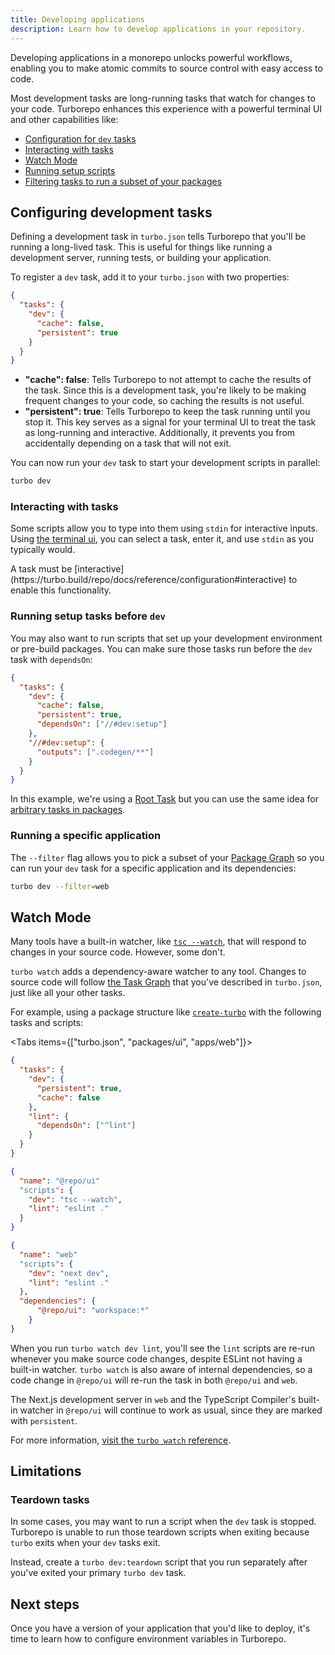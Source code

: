 ```yaml
---
title: Developing applications
description: Learn how to develop applications in your repository.
---
```



Developing applications in a monorepo unlocks powerful workflows, enabling you to make atomic commits to source control with easy access to code.

Most development tasks are long-running tasks that watch for changes to your code. Turborepo enhances this experience with a powerful terminal UI and other capabilities like:

- [Configuration for `dev` tasks](#configuring-development-tasks)
- [Interacting with tasks](#interacting-with-tasks)
- [Watch Mode](#watch-mode)
- [Running setup scripts](#running-setup-tasks-before-dev)
- [Filtering tasks to run a subset of your packages](#running-a-specific-application)

## Configuring development tasks

Defining a development task in `turbo.json` tells Turborepo that you'll be running a long-lived task. This is useful for things like running a development server, running tests, or building your application.

To register a `dev` task, add it to your `turbo.json` with two properties:

```json title="./turbo.json"
{
  "tasks": {
    "dev": {
      "cache": false,
      "persistent": true
    }
  }
}
```

- **"cache": false**: Tells Turborepo to not attempt to cache the results of the task. Since this is a development task, you're likely to be making frequent changes to your code, so caching the results is not useful.
- **"persistent": true**: Tells Turborepo to keep the task running until you stop it. This key serves as a signal for your terminal UI to treat the task as long-running and interactive. Additionally, it prevents you from accidentally depending on a task that will not exit.

You can now run your `dev` task to start your development scripts in parallel:

```bash title="Terminal"
turbo dev
```

### Interacting with tasks

Some scripts allow you to type into them using `stdin` for interactive inputs. Using [the terminal ui](https://turbo.build/repo/docs/reference/configuration#ui), you can select a task, enter it, and use `stdin` as you typically would.

<Callout type="good-to-know">
  A task must be
  [interactive](https://turbo.build/repo/docs/reference/configuration#interactive)
  to enable this functionality.
</Callout>

### Running setup tasks before `dev`

You may also want to run scripts that set up your development environment or pre-build packages. You can make sure those tasks run before the `dev` task with `dependsOn`:

```json title="./turbo.json"
{
  "tasks": {
    "dev": {
      "cache": false,
      "persistent": true,
      "dependsOn": ["//#dev:setup"]
    },
    "//#dev:setup": {
      "outputs": [".codegen/**"]
    }
  }
}
```

In this example, we're using a [Root Task](/repo/docs/crafting-your-repository/configuring-tasks#registering-root-tasks) but you can use the same idea for [arbitrary tasks in packages](/repo/docs/crafting-your-repository/configuring-tasks#depending-on-a-specific-task-in-a-specific-package).

### Running a specific application

The `--filter` flag allows you to pick a subset of your [Package Graph](/repo/docs/core-concepts/package-and-task-graph#package-graph) so you can run your `dev` task for a specific application and its dependencies:

```bash title="Terminal"
turbo dev --filter=web
```

## Watch Mode

Many tools have a built-in watcher, like [`tsc --watch`](https://www.typescriptlang.org/docs/handbook/compiler-options.html#compiler-options),
that will respond to changes in your source code. However, some don't.

`turbo watch` adds a dependency-aware watcher to any tool. Changes to source code will follow [the Task Graph](/repo/docs/core-concepts/package-and-task-graph#task-graph) that you've described in `turbo.json`, just like all your other tasks.

For example, using a package structure like [`create-turbo`](/repo/docs/reference/create-turbo) with the following tasks and scripts:

<Tabs items={["turbo.json", "packages/ui", "apps/web"]}>
<Tab value="turbo.json">

```json title="turbo.json"
{
  "tasks": {
    "dev": {
      "persistent": true,
      "cache": false
    },
    "lint": {
      "dependsOn": ["^lint"]
    }
  }
}
```

</Tab>

<Tab value="packages/ui">

```json title="turbo.json"
{
  "name": "@repo/ui"
  "scripts": {
    "dev": "tsc --watch",
    "lint": "eslint ."
  }
}
```

</Tab>

<Tab value="apps/web">

```json title="turbo.json"
{
  "name": "web"
  "scripts": {
    "dev": "next dev",
    "lint": "eslint ."
  },
  "dependencies": {
      "@repo/ui": "workspace:*"
    }
}
```

</Tab>
</Tabs>

When you run `turbo watch dev lint`, you'll see the `lint` scripts are re-run whenever you make source code changes, despite ESLint not having a built-in watcher. `turbo watch` is also aware of internal dependencies, so a code change in `@repo/ui` will re-run the task in both `@repo/ui` and `web`.

The Next.js development server in `web` and the TypeScript Compiler's built-in watcher in `@repo/ui` will continue to work as usual, since they are marked with `persistent`.

For more information, [visit the `turbo watch` reference](/repo/docs/reference/watch).

## Limitations

### Teardown tasks

In some cases, you may want to run a script when the `dev` task is stopped. Turborepo is unable to run those teardown scripts when exiting because `turbo` exits when your `dev` tasks exit.

Instead, create a `turbo dev:teardown` script that you run separately after you've exited your primary `turbo dev` task.

## Next steps

Once you have a version of your application that you'd like to deploy, it's time to learn how to configure environment variables in Turborepo.
